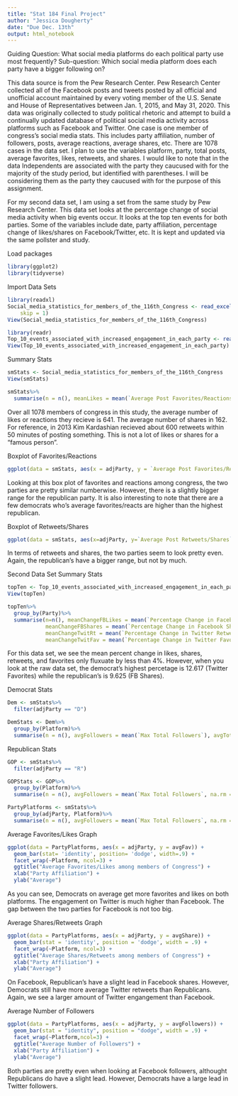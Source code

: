 ```yaml
---
title: "Stat 184 Final Project"
author: "Jessica Dougherty"
date: "Due Dec. 13th"
output: html_notebook
---
```


Guiding Question: What social media platforms do each political party use most frequently?
Sub-question: Which social media platform does each party have a bigger following on? 

This data source is from the Pew Research Center. Pew Research Center collected all of the Facebook posts and tweets posted by all official and unofficial account maintained by every voting member of the U.S. Senate and House of Representatives between Jan. 1, 2015, and May 31, 2020. This data was originally collected to study political rhetoric and attempt to build a continually updated database of political social media activity across platforms such as Facebook and Twitter. One case is one member of congress's social media stats. This includes party affiliation, number of followers, posts, average reactions, average shares, etc. There are 1078 cases in the data set. I plan to use the variables platform, party, total posts, average favorites, likes, retweets, and shares. I would like to note that in the data Independents are associated with the party they caucused with for the majority of the study period, but identified with parentheses. I will be considering them as the party they caucused with for the purpose of this assignment.

For my second data set, I am using a set from the same study by Pew Research Center. This data set looks at the percentage change of social media activity when big events occur. It looks at the top ten events for both parties. Some of the variables include date, party affiliation, percentage change of likes/shares on Facebook/Twitter, etc. It is kept and updated via the same pollster and study.

Load packages
```r
library(ggplot2)
library(tidyverse)
```

Import Data Sets
```r
library(readxl)
Social_media_statistics_for_members_of_the_116th_Congress <- read_excel("Social media statistics for members of the 116th Congress.xlsx", 
    skip = 1)
View(Social_media_statistics_for_members_of_the_116th_Congress)

library(readr)
Top_10_events_associated_with_increased_engagement_in_each_party <- read_csv("appendix csvs/Top 10 events associated with increased engagement in each party.csv")
View(Top_10_events_associated_with_increased_engagement_in_each_party)
```

Summary Stats
```r
smStats <- Social_media_statistics_for_members_of_the_116th_Congress
View(smStats)

smStats%>%
  summarise(n = n(), meanLikes = mean(`Average Post Favorites/Reactions`), meanShares = mean(`Average Post Retweets/Shares`))
```

Over all 1078 members of congress in this study, the average number of likes or reactions they recieve is 641. The average number of shares in 162. For reference, in 2013 Kim Kardashian recieved about 600 retweets within 50 minutes of posting something. This is not a lot of likes or shares for a "famous person". 

Boxplot of Favorites/Reactions
```r
ggplot(data = smStats, aes(x = adjParty, y = `Average Post Favorites/Reactions`)) + geom_boxplot()+scale_y_continuous(limits = c(0, 1000))
```

Looking at this box plot of favorites and reactions among congress, the two parties are pretty similar numberwise. However, there is a slightly bigger range for the republican party. It is also interesting to note that there are a few democrats who's average favorites/reacts are higher than the highest republican.

Boxplot of Retweets/Shares
```r
ggplot(data = smStats, aes(x=adjParty, y=`Average Post Retweets/Shares`)) + geom_boxplot() + scale_y_continuous(limits = c(0, 300))
```

In terms of retweets and shares, the two parties seem to look pretty even. Again, the republican's have a bigger range, but not by much. 

Second Data Set Summary Stats
```r
topTen <- Top_10_events_associated_with_increased_engagement_in_each_party
View(topTen)

topTen%>%
  group_by(Party)%>%
  summarise(n=n(), meanChangeFBLikes = mean(`Percentage Change in Facebook Reactions`),
            meanChangeFBShares = mean(`Percentage Change in Facebook Shares`),
            meanChangeTwitRt = mean(`Percentage Change in Twitter Retweets`),
            meanChangeTwitFav = mean(`Percentage Change in Twitter Favorites`))
```
For this data set, we see the mean percent change in likes, shares, retweets, and favorites only fluxuate by less than 4%. However, when you look at the raw data set, the democrat's highest percetage is 12.617 (Twitter Favorites) while the republican's is 9.625 (FB Shares). 

Democrat Stats
```r
Dem <- smStats%>%
  filter(adjParty == "D")

DemStats <- Dem%>%
  group_by(Platform)%>%
  summarise(n = n(), avgFollowers = mean(`Max Total Followers`), avgTotPosts = mean(`Total Posts`), avgFav = mean(`Average Post Favorites/Reactions`), avgShare = mean(`Average Post Retweets/Shares`))
```

Republican Stats
```r
GOP <- smStats%>%
  filter(adjParty == "R")

GOPStats <- GOP%>%
  group_by(Platform)%>%
  summarise(n = n(), avgFollowers = mean(`Max Total Followers`, na.rm = TRUE), avgTotPosts = mean(`Total Posts`), avgFav = mean(`Average Post Favorites/Reactions`), avgShare = mean(`Average Post Retweets/Shares`))
```


```r
PartyPlatforms <- smStats%>%
  group_by(adjParty, Platform)%>%
  summarise(n = n(), avgFollowers = mean(`Max Total Followers`, na.rm = TRUE), avgTotPosts = mean(`Total Posts`), avgFav = mean(`Average Post Favorites/Reactions`), avgShare = mean(`Average Post Retweets/Shares`))
```

Average Favorites/Likes Graph
```r
ggplot(data = PartyPlatforms, aes(x = adjParty, y = avgFav)) +
  geom_bar(stat= 'identity', position= 'dodge', width=.9) +
  facet_wrap(~Platform, ncol=3) +
  ggtitle("Average Favorites/Likes among members of Congress") +
  xlab("Party Affiliation") +
  ylab("Average")
```
As you can see, Democrats on average get more favorites and likes on both platforms. The engagement on Twitter is much higher than Facebook. The gap between the two parties for Facebook is not too big. 

Average Shares/Retweets Graph
```r
ggplot(data = PartyPlatforms, aes(x = adjParty, y = avgShare)) +
  geom_bar(stat = 'identity', position = 'dodge', width = .9) +
  facet_wrap(~Platform, ncol=3) +
  ggtitle("Average Shares/Retweets among members of Congress") + 
  xlab("Party Affiliation") + 
  ylab("Average")
```

On Facebook, Republican's have a slight lead in Facebook shares. However, Democrats still have more average Twitter retweets than Republicans. Again, we see a larger amount of Twitter engangement than Facebook. 

Average Number of Followers
```r
ggplot(data = PartyPlatforms, aes(x = adjParty, y = avgFollowers)) +
  geom_bar(stat = "identity", position = "dodge", width = .9) +
  facet_wrap(~Platform,ncol=3) +
  ggtitle("Average Number of Followers") +
  xlab("Party Affiliation") +
  ylab("Average")
```

Both parties are pretty even when looking at Facebook followers, althought Republicans do have a slight lead. However, Democrats have a large lead in Twitter followers. 